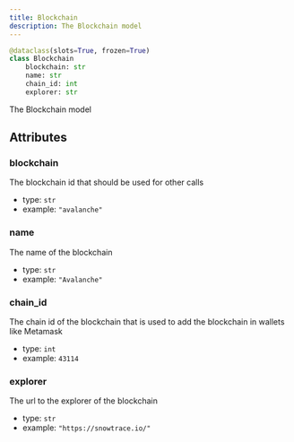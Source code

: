 ```yaml
---
title: Blockchain
description: The Blockchain model
---
```



```py
@dataclass(slots=True, frozen=True)
class Blockchain
    blockchain: str
    name: str
    chain_id: int
    explorer: str
```

The Blockchain model
## Attributes

### blockchain

The blockchain id that should be used for other calls
- type: `str`
- example: ` "avalanche"
    `

### name

The name of the blockchain
- type: `str`
- example: ` "Avalanche"
    `

### chain_id

The chain id of the blockchain that is used to add the blockchain in wallets like Metamask
- type: `int`
- example: ` 43114
    `

### explorer

The url to the explorer of the blockchain
- type: `str`
- example: ` "https://snowtrace.io/"
    `


